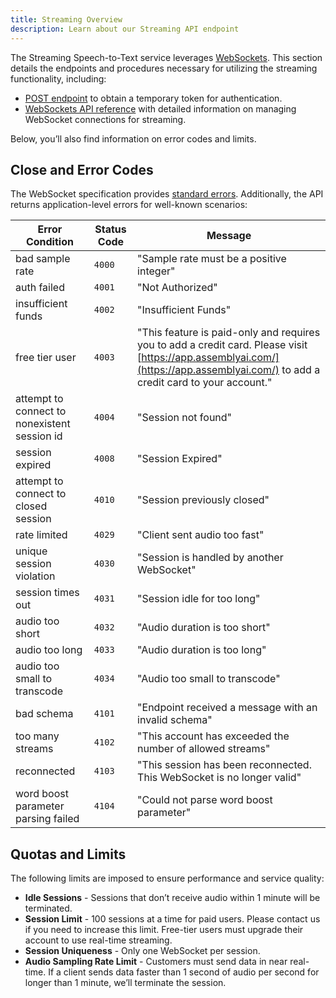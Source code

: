 ```yaml
---
title: Streaming Overview
description: Learn about our Streaming API endpoint
---
```


The Streaming Speech-to-Text service leverages [WebSockets](https://developer.mozilla.org/en-US/docs/Web/API/WebSockets_API). This section details the endpoints and procedures necessary for utilizing the streaming functionality, including:

- [POST endpoint](/docs/api-reference/streaming/create-temporary-token) to obtain a temporary token for authentication.
- [WebSockets API reference](/docs/api-reference/streaming/realtime) with detailed information on managing WebSocket connections for streaming.

Below, you’ll also find information on error codes and limits.

## Close and Error Codes

The WebSocket specification provides [standard errors](https://github.com/Luka967/websocket-close-codes). Additionally, the API returns application-level errors for well-known scenarios:

| Error Condition                     | Status Code | Message                                                                                                                                                                    |
|-------------------------------------|-------------|----------------------------------------------------------------------------------------------------------------------------------------------------------------------------|
| bad sample rate                     | `4000`      | "Sample rate must be a positive integer"                                                                                                                                  |
| auth failed                         | `4001`      | "Not Authorized"                                                                                                                                                          |
| insufficient funds                  | `4002`      | "Insufficient Funds"                                                                                                                                                      |
| free tier user                      | `4003`      | "This feature is paid-only and requires you to add a credit card. Please visit [https://app.assemblyai.com/](https://app.assemblyai.com/) to add a credit card to your account." |
| attempt to connect to nonexistent session id | `4004`  | "Session not found"                                                                                                                                                       |
| session expired                     | `4008`      | "Session Expired"                                                                                                                                                         |
| attempt to connect to closed session | `4010`     | "Session previously closed"                                                                                                                                               |
| rate limited                        | `4029`      | "Client sent audio too fast"                                                                                                                                              |
| unique session violation            | `4030`      | "Session is handled by another WebSocket"                                                                                                                                 |
| session times out                   | `4031`      | "Session idle for too long"                                                                                                                                               |
| audio too short                     | `4032`      | "Audio duration is too short"                                                                                                                                             |
| audio too long                      | `4033`      | "Audio duration is too long"                                                                                                                                              |
| audio too small to transcode        | `4034`      | "Audio too small to transcode"                                                                                                                                            |
| bad schema                          | `4101`      | "Endpoint received a message with an invalid schema"                                                                                                                      |
| too many streams                    | `4102`      | "This account has exceeded the number of allowed streams"                                                                                                                 |
| reconnected                         | `4103`      | "This session has been reconnected. This WebSocket is no longer valid"                                                                                                    |
| word boost parameter parsing failed | `4104`      | "Could not parse word boost parameter"                                                                                                                                   |

## Quotas and Limits

The following limits are imposed to ensure performance and service quality:

- **Idle Sessions** - Sessions that don’t receive audio within 1 minute will be terminated.
- **Session Limit** - 100 sessions at a time for paid users. Please contact us if you need to increase this limit. Free-tier users must upgrade their account to use real-time streaming.
- **Session Uniqueness** - Only one WebSocket per session.
- **Audio Sampling Rate Limit** - Customers must send data in near real-time. If a client sends data faster than 1 second of audio per second for longer than 1 minute, we’ll terminate the session.
